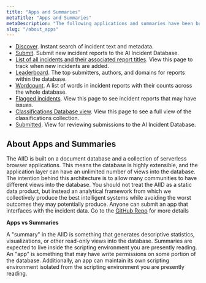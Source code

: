 ```yaml
---
title: "Apps and Summaries"
metaTitle: "Apps and Summaries"
metaDescription: "The following applications and summaries have been built to integrate with the AIID"
slug: "/about_apps"
---
```


* [Discover](/apps/discover). Instant search of incident text and metadata.
* [Submit](/apps/submit). Submit new incident reports to the AI Incident Database.
* [List of all incidents and their associated report titles](/summaries/incidents). View this page to track when new incidents are added.
* [Leaderboard](/summaries/leaderboard). The top submitters, authors, and domains for reports within the database.
* [Wordcount](/summaries/wordcounts). A list of words in incident reports with their counts across the whole database.
* [Flagged incidents](/summaries/flagged). View this page to see incident reports that may have issues.
* [Classifications Database view](/apps/classifications). View this page to see a full view of the classifications collection.
* [Submitted](/apps/submitted). View for reviewing submissions to the AI Incident Database.

## About Apps and Summaries ##

The AIID is built on a document database and a collection of serverless browser applications. This means the database is highly extensible, and the application layer can have an unlimited number of views into the database. The intention behind this architecture is to allow many communities to have different views into the database. You should not treat the AIID as a static data product, but instead an analytical framework from which we collectively produce the best intelligent systems while avoiding the worst outcomes they may potentially produce. Anyone can submit an app that interfaces with the incident data. Go to the [GitHub Repo](https://github.com/PartnershipOnAI/aiid) for more details

**Apps vs Summaries**

A "summary" in the AIID is something that generates descriptive statistics, visualizations, or other read-only views into the database. Summaries are expected to live inside the scripting environment you are presently reading. An "app" is something that may have write permissions on some portion of the database. Additionally, an app can maintain its own scripting environment isolated from the scripting environment you are presently reading.


